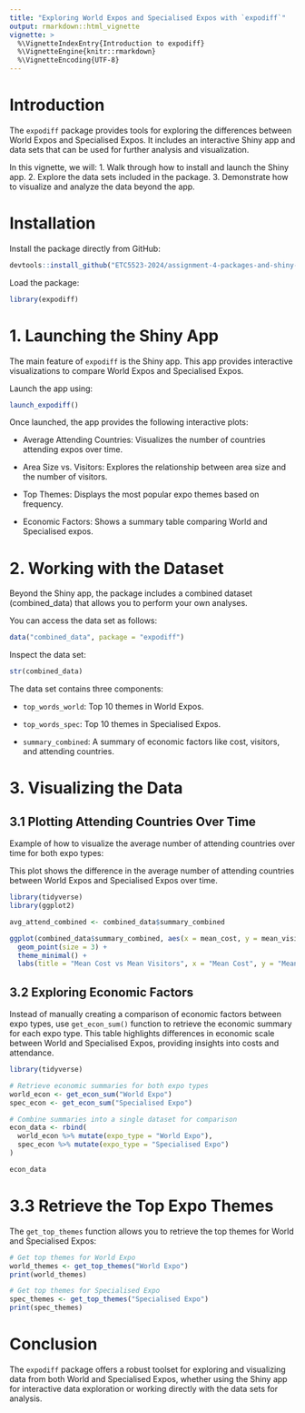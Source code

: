 ```yaml
---
title: "Exploring World Expos and Specialised Expos with `expodiff`"
output: rmarkdown::html_vignette
vignette: >
  %\VignetteIndexEntry{Introduction to expodiff}
  %\VignetteEngine{knitr::rmarkdown}
  %\VignetteEncoding{UTF-8}
---
```


# Introduction

The `expodiff` package provides tools for exploring the differences between World Expos and Specialised Expos. It includes an interactive Shiny app and data sets that can be used for further analysis and visualization.

In this vignette, we will:
1. Walk through how to install and launch the Shiny app.
2. Explore the data sets included in the package.
3. Demonstrate how to visualize and analyze the data beyond the app.


# Installation

Install the package directly from GitHub:

```r
devtools::install_github("ETC5523-2024/assignment-4-packages-and-shiny-apps-cherylbunny")
```

Load the package:

```r
library(expodiff)
```


# 1. Launching the Shiny App

The main feature of `expodiff` is the Shiny app. This app provides interactive visualizations to compare World Expos and Specialised Expos.

Launch the app using:

```r
launch_expodiff()
```

Once launched, the app provides the following interactive plots:

* Average Attending Countries: Visualizes the number of countries attending expos over time.

* Area Size vs. Visitors: Explores the relationship between area size and the number of visitors.

* Top Themes: Displays the most popular expo themes based on frequency.

* Economic Factors: Shows a summary table comparing World and Specialised expos.


# 2. Working with the Dataset

Beyond the Shiny app, the package includes a combined dataset (combined_data) that allows you to perform your own analyses.

You can access the data set as follows:

```r
data("combined_data", package = "expodiff")
```

Inspect the data set: 

```r
str(combined_data)
```

The data set contains three components:

* `top_words_world`: Top 10 themes in World Expos.

* `top_words_spec`: Top 10 themes in Specialised Expos.

* `summary_combined`: A summary of economic factors like cost, visitors, and attending countries.


# 3. Visualizing the Data

## 3.1 Plotting Attending Countries Over Time

Example of how to visualize the average number of attending countries over time for both expo types:

This plot shows the difference in the average number of attending countries between World Expos and Specialised Expos over time.

```r
library(tidyverse)
library(ggplot2)

avg_attend_combined <- combined_data$summary_combined

ggplot(combined_data$summary_combined, aes(x = mean_cost, y = mean_visitors, color = expo_type)) +
  geom_point(size = 3) +
  theme_minimal() +
  labs(title = "Mean Cost vs Mean Visitors", x = "Mean Cost", y = "Mean Visitors")
```

## 3.2 Exploring Economic Factors

Instead of manually creating a comparison of economic factors between expo types, use `get_econ_sum()` function to retrieve the economic summary for each expo type. This table highlights differences in economic scale between World and Specialised Expos, providing insights into costs and attendance.

```r
library(tidyverse)

# Retrieve economic summaries for both expo types
world_econ <- get_econ_sum("World Expo")
spec_econ <- get_econ_sum("Specialised Expo")

# Combine summaries into a single dataset for comparison
econ_data <- rbind(
  world_econ %>% mutate(expo_type = "World Expo"),
  spec_econ %>% mutate(expo_type = "Specialised Expo")
)

econ_data 
```

# 3.3 Retrieve the Top Expo Themes

The `get_top_themes` function allows you to retrieve the top themes for World and Specialised Expos:

```r
# Get top themes for World Expo
world_themes <- get_top_themes("World Expo")
print(world_themes)

# Get top themes for Specialised Expo
spec_themes <- get_top_themes("Specialised Expo")
print(spec_themes)
```




# Conclusion 

The `expodiff` package offers a robust toolset for exploring and visualizing data from both World and Specialised Expos, whether using the Shiny app for interactive data exploration or working directly with the data sets for analysis. 

